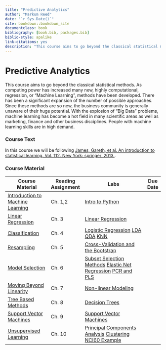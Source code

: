 ```yaml
--- 
title: "Predictive Analytics"
author: "Markum Reed"
date: "`r Sys.Date()`"
site: bookdown::bookdown_site
documentclass: book
bibliography: [book.bib, packages.bib]
biblio-style: apalike
link-citations: yes
description: "This course aims to go beyond the classical statistical methods. As computing power has increased many new, highly computational, regression, or “Machine Learning”, methods have been developed. There has been a significant expansion of the number of possible approaches. Since these methods are so new, the business community is generally unaware of their huge potential. With the explosion of “Big Data” problems, machine learning has become a hot field in many scientific areas as well as marketing, finance and other business disciplines. People with machine learning skills are in high demand."
---
```


# Predictive Analytics

This course aims to go beyond the classical statistical methods. As computing power has increased many new, highly computational, regression, or “Machine Learning”, methods have been developed. There has been a significant expansion of the number of possible approaches. Since these methods are so new, the business community is generally unaware of their huge potential. With the explosion of “Big Data” problems, machine learning has become a hot field in many scientific areas as well as marketing, finance and other business disciplines. People with machine learning skills are in high demand.


### Course Text

In this course we will be following [James, Gareth, et al. An introduction to statistical learning. Vol. 112. New York: springer, 2013.](https://statlearning.com/ISLR%20Seventh%20Printing.pdf).

### Course Material

| **Course Material**                           | **Reading Assignment** | **Labs**                                                                | **Due Date** |
|-----------------------------------------------|------------------------|-------------------------------------------------------------------------|--------------|
| [Introduction to Machine Learning]()          | Ch. 1,2                | [Intro to Python]()                                                     |              |
| [Linear Regression]()                         | Ch. 3                  | [Linear Regression]()                                                   |              |
| [Classification]()                            | Ch. 4                  | [Logistic Regression]() [LDA]() [QDA]() [KNN]()                         |              |
| [Resampling]()                                | Ch. 5                  | [Cross-Validation and the Bootstrap]()                                  |              |
| [Model Selection]()                           | Ch. 6                  | [Subset Selection Methods]() [Elastic Net Regression]() [PCR and PLS]() |              |
| [Moving Beyond Linearity]()                   | Ch. 7                  | [Non-linear Modeling]()                                                 |              |
| [Tree Based Methods]()                        | Ch. 8                  | [Decision Trees]()                                                      |              |
| [Support Vector Machines]()                   | Ch. 9                  | [Support Vector Machines]()                                             |              |
| [Unsupervised Learning]()                     | Ch. 10                 | [Principal Components Analysis]() [Clustering]() [NCI60 Example]()      |              |

